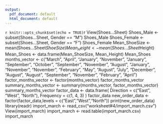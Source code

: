 ```yaml
---
output:
  pdf_document: default
  html_document: default
---
```

```r
knitr::opts_chunk$set(echo = TRUE)
```r
View(Shoes...Sheet)
Shoes_Male <- subset(Shoes...Sheet, Gender == "M")
Shoes_Male
Shoes_Female <- subset(Shoes...Sheet, Gender == "F")
Shoes_Female
Mean_ShoeSize <- mean(Shoes...Sheet$ShoeSize)
Mean_Height <- mean(Shoes...Sheet$Height)
Mean_Shoes <- data.frame(Mean_ShoeSize, Mean_Height)
Mean_Shoes
months_vector <- c("March", "April", "January", "November", "January",
 "September", "October", "September", "November", "August",
 "January", "November", "November", "February", "May", "August",
 "July", "December", "August", "August", "September", "November", "February", 
 "April")
factor_months_vector <- factor(months_vector)
factor_months_vector
summary_months_vector <- summary(months_vector, factor_months_vector)
summary_months_vector
factor_data <- data.frame(
  Direction = c("East", "West", "North"),
  Frequency = c(1, 4, 3)
)
factor_data
new_order_data <- factor(factor_data,levels = c("East","West","North"))
print(new_order_data)
library(readr)
import_march <- read_csv("worksheet#4/import_march.csv")
View(import_march)
import_march <- read.table(import_march.csv)
import_march